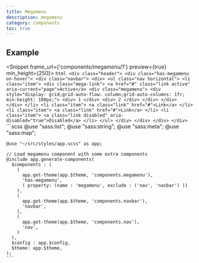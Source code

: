 ```yaml
---
title: Megamenu
description: megamenu
category: components
toc: true
---
```



## Example

<Snippet frame_url={'components/megamenu/1'} preview={true} min_height={250}>
  <Fragment slot="html">
    ```html
    <div class="header">
      <div class="has-megamenu on-hover">
        <div class="navbar">
          <div>
            <ul class="nav horizontal">
              <li class="item">
                <div class="mega-link">
                  <a href="#" class="link active" aria-current="page">Active</a>
                  <div class="megamenu">
                    <div style="display: grid;grid-auto-flow: column;grid-auto-columns: 1fr; min-height: 100px;">
                      <div>
                        1
                      </div>
                      <div>
                        2
                      </div>
                    </div>
                  </div>
                </div>
              </li>
              <li class="item">
                <a class="link" href="#">Link</a>
              </li>
              <li class="item">
                <a class="link" href="#">Link</a>
              </li>
              <li class="item">
                <a class="link disabled" aria-disabled="true">Disabled</a>
              </li>
            </ul>
          </div>
        </div>
      </div>
    </div>
    ```
  </Fragment>
  <Fragment slot="scss">
    ```scss
    @use "sass:list";
    @use "sass:string";
    @use "sass:meta";
    @use "sass:map";

    @use "~/src/styles/app.scss" as app;

    // Load megamenu component with some extra components
    @include app.generate-components(
      $components : (
        (
          app.get-theme(app.$theme, 'components.megamenu'),
          'has-megamenu',
          ( property: (name : 'megamenu', exclude : ('nav', 'navbar') ))
        ),
        (
          app.get-theme(app.$theme, 'components.navbar'),
          'navbar',
        ),
        (
          app.get-theme(app.$theme, 'components.nav'),
          'nav',
        )
      ),
      $config : app.$config,
      $theme: app.$theme,
    );
    ```
  </Fragment>
</Snippet>
